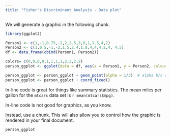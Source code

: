 ```yaml
---
title: "Fisher's Discriminant Analysis - Data plot"
---
```


We will generate a graphic in the following chunk.
```r
library(ggplot2)

Person1 <- c(1,-1,0.75,-2,2,2.5,3,0,1,1.5,4,2)
Person2 <- c(1,0.5,-1,-2,1.5,2.4,1.8,4,4,4.2,4, 4.5)
df <- data.frame(cbind(Person1, Person2))

colors= c(0,0,0,0,1,1,1,1,2,2,2,2)
person_ggplot <- ggplot(data = df, aes(x = Person1, y = Person2, colour=factor(colors))) + geom_point()

person_ggplot <- person_ggplot + geom_point(alpha = 1/3)  # alpha b/c of overplotting
person_ggplot <- person_ggplot + coord_fixed()

```

In-line code is great for things like summary statistics.  The mean miles per gallon for the `mtcars` data set is `r mean(mtcars$mpg)`.

In-line code is not good for graphics, as you know.  

Instead, use a chunk.  This will also allow you to control how the graphic is
rendered in your final document.

```r

person_ggplot

```